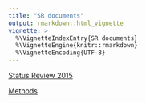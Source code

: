 ```yaml
---
title: "SR documents"
output: rmarkdown::html_vignette
vignette: >
  %\VignetteIndexEntry{SR documents}
  %\VignetteEngine{knitr::rmarkdown}
  %\VignetteEncoding{UTF-8}
---
```


[Status Review 2015](SR_2015.pdf){target="_blank"}

[Methods](Methods.pdf){target="_blank"}

